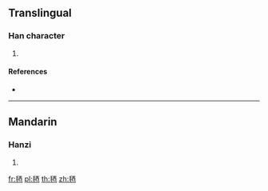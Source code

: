 ==Translingual==

===Han character===
{{Han char|rn=82|rad=毛|as=06|sn=10|four=21716|canj=HUMCW}}

# {{defn|Han|sort=毛06}}

====References====
* {{Han ref|kx=0592.350|dkj=16812|dj=0985.040|hdz=31997.020|uh=6BE2|ud=27618|bh=D242|bd=53826}}

----

==Mandarin==

===Hanzi===
{{cmn-hanzi|pin=[[sāi]] ([[sai1]])|wg=sai<sup>1</sup>}}

# {{defn|lang=cmn|sort=毛06}}

[[fr:毢]]
[[pl:毢]]
[[th:毢]]
[[zh:毢]]